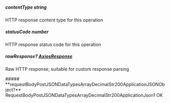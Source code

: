 
##### **contentType** string
HTTP response content type for this operation

##### **statusCode** number
HTTP response status code for this operation

##### **rawResponse?** [AxiosResponse](https://axios-http.com/docs/res_schema)
Raw HTTP response; suitable for custom response parsing

<Collapsible>
    ##### **requestBodyPostJSONDataTypesArrayDecimalStr200ApplicationJSONObject?** RequestBodyPostJSONDataTypesArrayDecimalStr200ApplicationJson1
    OK
    <Collapsible.Break/>
    <RequestBodyPostJSONDataTypesArrayDecimalStr200ApplicationJson1/>
</Collapsible>

